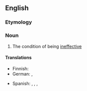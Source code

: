 ==English==

===Etymology===
{{suffix|en|ineffective|ness}}

===Noun===
{{en-noun|-|es}}

# The condition of being [[ineffective]]

====Translations====
{{trans-top|condition of being ineffective}}
* Finnish: {{t+|fi|tehottomuus}}
* German: {{t|de|Wirkungslosigkeit|f}}, {{t|de|Unwirksamkeit|f}}
{{trans-mid}}
* Spanish: {{t|es|ineficacia|f}}, {{t|es|inefectividad|f}}, {{t|es|inoperancia|f}}, {{t+|es|infructuosidad|f}}
{{trans-bottom}}